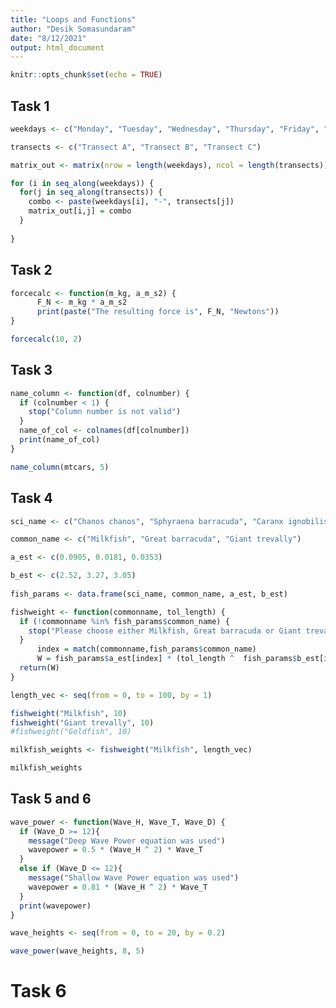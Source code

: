 ```yaml
---
title: "Loops and Functions"
author: "Desik Somasundaram"
date: "8/12/2021"
output: html_document
---
```


```r
knitr::opts_chunk$set(echo = TRUE)
```

## Task 1
```r
weekdays <- c("Monday", "Tuesday", "Wednesday", "Thursday", "Friday", "Saturday", "Sunday")

transects <- c("Transect A", "Transect B", "Transect C")

matrix_out <- matrix(nrow = length(weekdays), ncol = length(transects))

for (i in seq_along(weekdays)) {
  for(j in seq_along(transects)) {
    combo <- paste(weekdays[i], "-", transects[j])
    matrix_out[i,j] = combo
  }
    
}

```

## Task 2

```r
forcecalc <- function(m_kg, a_m_s2) {
      F_N <- m_kg * a_m_s2
      print(paste("The resulting force is", F_N, "Newtons"))
}

forcecalc(10, 2)

```

## Task 3

```r
name_column <- function(df, colnumber) {
  if (colnumber < 1) {
    stop("Column number is not valid")
  }
  name_of_col <- colnames(df[colnumber])
  print(name_of_col)
}

name_column(mtcars, 5)
```
## Task 4

```r


sci_name <- c("Chanos chanos", "Sphyraena barracuda", "Caranx ignobilis")

common_name <- c("Milkfish", "Great barracuda", "Giant trevally")

a_est <- c(0.0905, 0.0181, 0.0353)

b_est <- c(2.52, 3.27, 3.05)
  
fish_params <- data.frame(sci_name, common_name, a_est, b_est)

fishweight <- function(commonname, tol_length) {
  if (!commonname %in% fish_params$common_name) {
    stop("Please choose either Milkfish, Great barracuda or Giant trevally")
  }
      index = match(commonname,fish_params$common_name)
      W = fish_params$a_est[index] * (tol_length ^  fish_params$b_est[index])
  return(W)
}

length_vec <- seq(from = 0, to = 100, by = 1)

fishweight("Milkfish", 10)
fishweight("Giant trevally", 10)
#fishweight("Goldfish", 10)

milkfish_weights <- fishweight("Milkfish", length_vec)

milkfish_weights
```
## Task 5 and 6

```r

wave_power <- function(Wave_H, Wave_T, Wave_D) {
  if (Wave_D >= 12){
    message("Deep Wave Power equation was used")  
    wavepower = 0.5 * (Wave_H ^ 2) * Wave_T
  }
  else if (Wave_D <= 12){
    message("Shallow Wave Power equation was used")   
    wavepower = 0.81 * (Wave_H ^ 2) * Wave_T
  }
  print(wavepower)
}

wave_heights <- seq(from = 0, to = 20, by = 0.2)

wave_power(wave_heights, 8, 5)


```
# Task 6

```r


```


